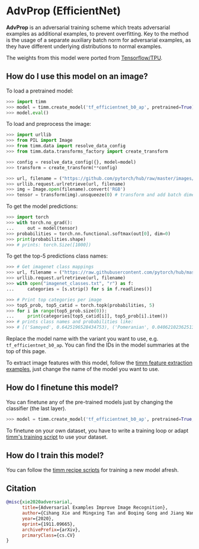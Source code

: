 # AdvProp (EfficientNet)

**AdvProp** is an adversarial training scheme which treats adversarial examples as additional examples, to prevent overfitting. Key to the method is the usage of a separate auxiliary batch norm for adversarial examples, as they have different underlying distributions to normal examples.

The weights from this model were ported from [Tensorflow/TPU](https://github.com/tensorflow/tpu).

## How do I use this model on an image?

To load a pretrained model:

```py
>>> import timm
>>> model = timm.create_model('tf_efficientnet_b0_ap', pretrained=True)
>>> model.eval()
```

To load and preprocess the image:

```py 
>>> import urllib
>>> from PIL import Image
>>> from timm.data import resolve_data_config
>>> from timm.data.transforms_factory import create_transform

>>> config = resolve_data_config({}, model=model)
>>> transform = create_transform(**config)

>>> url, filename = ("https://github.com/pytorch/hub/raw/master/images/dog.jpg", "dog.jpg")
>>> urllib.request.urlretrieve(url, filename)
>>> img = Image.open(filename).convert('RGB')
>>> tensor = transform(img).unsqueeze(0) # transform and add batch dimension
```

To get the model predictions:

```py
>>> import torch
>>> with torch.no_grad():
...     out = model(tensor)
>>> probabilities = torch.nn.functional.softmax(out[0], dim=0)
>>> print(probabilities.shape)
>>> # prints: torch.Size([1000])
```

To get the top-5 predictions class names:

```py
>>> # Get imagenet class mappings
>>> url, filename = ("https://raw.githubusercontent.com/pytorch/hub/master/imagenet_classes.txt", "imagenet_classes.txt")
>>> urllib.request.urlretrieve(url, filename) 
>>> with open("imagenet_classes.txt", "r") as f:
...     categories = [s.strip() for s in f.readlines()]

>>> # Print top categories per image
>>> top5_prob, top5_catid = torch.topk(probabilities, 5)
>>> for i in range(top5_prob.size(0)):
...     print(categories[top5_catid[i]], top5_prob[i].item())
>>> # prints class names and probabilities like:
>>> # [('Samoyed', 0.6425196528434753), ('Pomeranian', 0.04062102362513542), ('keeshond', 0.03186424449086189), ('white wolf', 0.01739676296710968), ('Eskimo dog', 0.011717947199940681)]
```

Replace the model name with the variant you want to use, e.g. `tf_efficientnet_b0_ap`. You can find the IDs in the model summaries at the top of this page.

To extract image features with this model, follow the [timm feature extraction examples](../feature_extraction), just change the name of the model you want to use.

## How do I finetune this model?

You can finetune any of the pre-trained models just by changing the classifier (the last layer).

```py
>>> model = timm.create_model('tf_efficientnet_b0_ap', pretrained=True, num_classes=NUM_FINETUNE_CLASSES)
```
To finetune on your own dataset, you have to write a training loop or adapt [timm's training
script](https://github.com/rwightman/pytorch-image-models/blob/master/train.py) to use your dataset.

## How do I train this model?

You can follow the [timm recipe scripts](../scripts) for training a new model afresh.

## Citation

```BibTeX
@misc{xie2020adversarial,
      title={Adversarial Examples Improve Image Recognition}, 
      author={Cihang Xie and Mingxing Tan and Boqing Gong and Jiang Wang and Alan Yuille and Quoc V. Le},
      year={2020},
      eprint={1911.09665},
      archivePrefix={arXiv},
      primaryClass={cs.CV}
}
```

<!--
Type: model-index
Collections:
- Name: AdvProp
  Paper:
    Title: Adversarial Examples Improve Image Recognition
    URL: https://paperswithcode.com/paper/adversarial-examples-improve-image
Models:
- Name: tf_efficientnet_b0_ap
  In Collection: AdvProp
  Metadata:
    FLOPs: 488688572
    Parameters: 5290000
    File Size: 21385973
    Architecture:
    - 1x1 Convolution
    - Average Pooling
    - Batch Normalization
    - Convolution
    - Dense Connections
    - Dropout
    - Inverted Residual Block
    - Squeeze-and-Excitation Block
    - Swish
    Tasks:
    - Image Classification
    Training Techniques:
    - AdvProp
    - AutoAugment
    - Label Smoothing
    - RMSProp
    - Stochastic Depth
    - Weight Decay
    Training Data:
    - ImageNet
    ID: tf_efficientnet_b0_ap
    LR: 0.256
    Epochs: 350
    Crop Pct: '0.875'
    Momentum: 0.9
    Batch Size: 2048
    Image Size: '224'
    Weight Decay: 1.0e-05
    Interpolation: bicubic
    RMSProp Decay: 0.9
    Label Smoothing: 0.1
    BatchNorm Momentum: 0.99
  Code: https://github.com/rwightman/pytorch-image-models/blob/9a25fdf3ad0414b4d66da443fe60ae0aa14edc84/timm/models/efficientnet.py#L1334
  Weights: https://github.com/rwightman/pytorch-image-models/releases/download/v0.1-weights/tf_efficientnet_b0_ap-f262efe1.pth
  Results:
  - Task: Image Classification
    Dataset: ImageNet
    Metrics:
      Top 1 Accuracy: 77.1%
      Top 5 Accuracy: 93.26%
- Name: tf_efficientnet_b1_ap
  In Collection: AdvProp
  Metadata:
    FLOPs: 883633200
    Parameters: 7790000
    File Size: 31515350
    Architecture:
    - 1x1 Convolution
    - Average Pooling
    - Batch Normalization
    - Convolution
    - Dense Connections
    - Dropout
    - Inverted Residual Block
    - Squeeze-and-Excitation Block
    - Swish
    Tasks:
    - Image Classification
    Training Techniques:
    - AdvProp
    - AutoAugment
    - Label Smoothing
    - RMSProp
    - Stochastic Depth
    - Weight Decay
    Training Data:
    - ImageNet
    ID: tf_efficientnet_b1_ap
    LR: 0.256
    Epochs: 350
    Crop Pct: '0.882'
    Momentum: 0.9
    Batch Size: 2048
    Image Size: '240'
    Weight Decay: 1.0e-05
    Interpolation: bicubic
    RMSProp Decay: 0.9
    Label Smoothing: 0.1
    BatchNorm Momentum: 0.99
  Code: https://github.com/rwightman/pytorch-image-models/blob/9a25fdf3ad0414b4d66da443fe60ae0aa14edc84/timm/models/efficientnet.py#L1344
  Weights: https://github.com/rwightman/pytorch-image-models/releases/download/v0.1-weights/tf_efficientnet_b1_ap-44ef0a3d.pth
  Results:
  - Task: Image Classification
    Dataset: ImageNet
    Metrics:
      Top 1 Accuracy: 79.28%
      Top 5 Accuracy: 94.3%
- Name: tf_efficientnet_b2_ap
  In Collection: AdvProp
  Metadata:
    FLOPs: 1234321170
    Parameters: 9110000
    File Size: 36800745
    Architecture:
    - 1x1 Convolution
    - Average Pooling
    - Batch Normalization
    - Convolution
    - Dense Connections
    - Dropout
    - Inverted Residual Block
    - Squeeze-and-Excitation Block
    - Swish
    Tasks:
    - Image Classification
    Training Techniques:
    - AdvProp
    - AutoAugment
    - Label Smoothing
    - RMSProp
    - Stochastic Depth
    - Weight Decay
    Training Data:
    - ImageNet
    ID: tf_efficientnet_b2_ap
    LR: 0.256
    Epochs: 350
    Crop Pct: '0.89'
    Momentum: 0.9
    Batch Size: 2048
    Image Size: '260'
    Weight Decay: 1.0e-05
    Interpolation: bicubic
    RMSProp Decay: 0.9
    Label Smoothing: 0.1
    BatchNorm Momentum: 0.99
  Code: https://github.com/rwightman/pytorch-image-models/blob/9a25fdf3ad0414b4d66da443fe60ae0aa14edc84/timm/models/efficientnet.py#L1354
  Weights: https://github.com/rwightman/pytorch-image-models/releases/download/v0.1-weights/tf_efficientnet_b2_ap-2f8e7636.pth
  Results:
  - Task: Image Classification
    Dataset: ImageNet
    Metrics:
      Top 1 Accuracy: 80.3%
      Top 5 Accuracy: 95.03%
- Name: tf_efficientnet_b3_ap
  In Collection: AdvProp
  Metadata:
    FLOPs: 2275247568
    Parameters: 12230000
    File Size: 49384538
    Architecture:
    - 1x1 Convolution
    - Average Pooling
    - Batch Normalization
    - Convolution
    - Dense Connections
    - Dropout
    - Inverted Residual Block
    - Squeeze-and-Excitation Block
    - Swish
    Tasks:
    - Image Classification
    Training Techniques:
    - AdvProp
    - AutoAugment
    - Label Smoothing
    - RMSProp
    - Stochastic Depth
    - Weight Decay
    Training Data:
    - ImageNet
    ID: tf_efficientnet_b3_ap
    LR: 0.256
    Epochs: 350
    Crop Pct: '0.904'
    Momentum: 0.9
    Batch Size: 2048
    Image Size: '300'
    Weight Decay: 1.0e-05
    Interpolation: bicubic
    RMSProp Decay: 0.9
    Label Smoothing: 0.1
    BatchNorm Momentum: 0.99
  Code: https://github.com/rwightman/pytorch-image-models/blob/9a25fdf3ad0414b4d66da443fe60ae0aa14edc84/timm/models/efficientnet.py#L1364
  Weights: https://github.com/rwightman/pytorch-image-models/releases/download/v0.1-weights/tf_efficientnet_b3_ap-aad25bdd.pth
  Results:
  - Task: Image Classification
    Dataset: ImageNet
    Metrics:
      Top 1 Accuracy: 81.82%
      Top 5 Accuracy: 95.62%
- Name: tf_efficientnet_b4_ap
  In Collection: AdvProp
  Metadata:
    FLOPs: 5749638672
    Parameters: 19340000
    File Size: 77993585
    Architecture:
    - 1x1 Convolution
    - Average Pooling
    - Batch Normalization
    - Convolution
    - Dense Connections
    - Dropout
    - Inverted Residual Block
    - Squeeze-and-Excitation Block
    - Swish
    Tasks:
    - Image Classification
    Training Techniques:
    - AdvProp
    - AutoAugment
    - Label Smoothing
    - RMSProp
    - Stochastic Depth
    - Weight Decay
    Training Data:
    - ImageNet
    ID: tf_efficientnet_b4_ap
    LR: 0.256
    Epochs: 350
    Crop Pct: '0.922'
    Momentum: 0.9
    Batch Size: 2048
    Image Size: '380'
    Weight Decay: 1.0e-05
    Interpolation: bicubic
    RMSProp Decay: 0.9
    Label Smoothing: 0.1
    BatchNorm Momentum: 0.99
  Code: https://github.com/rwightman/pytorch-image-models/blob/9a25fdf3ad0414b4d66da443fe60ae0aa14edc84/timm/models/efficientnet.py#L1374
  Weights: https://github.com/rwightman/pytorch-image-models/releases/download/v0.1-weights/tf_efficientnet_b4_ap-dedb23e6.pth
  Results:
  - Task: Image Classification
    Dataset: ImageNet
    Metrics:
      Top 1 Accuracy: 83.26%
      Top 5 Accuracy: 96.39%
- Name: tf_efficientnet_b5_ap
  In Collection: AdvProp
  Metadata:
    FLOPs: 13176501888
    Parameters: 30390000
    File Size: 122403150
    Architecture:
    - 1x1 Convolution
    - Average Pooling
    - Batch Normalization
    - Convolution
    - Dense Connections
    - Dropout
    - Inverted Residual Block
    - Squeeze-and-Excitation Block
    - Swish
    Tasks:
    - Image Classification
    Training Techniques:
    - AdvProp
    - AutoAugment
    - Label Smoothing
    - RMSProp
    - Stochastic Depth
    - Weight Decay
    Training Data:
    - ImageNet
    ID: tf_efficientnet_b5_ap
    LR: 0.256
    Epochs: 350
    Crop Pct: '0.934'
    Momentum: 0.9
    Batch Size: 2048
    Image Size: '456'
    Weight Decay: 1.0e-05
    Interpolation: bicubic
    RMSProp Decay: 0.9
    Label Smoothing: 0.1
    BatchNorm Momentum: 0.99
  Code: https://github.com/rwightman/pytorch-image-models/blob/9a25fdf3ad0414b4d66da443fe60ae0aa14edc84/timm/models/efficientnet.py#L1384
  Weights: https://github.com/rwightman/pytorch-image-models/releases/download/v0.1-weights/tf_efficientnet_b5_ap-9e82fae8.pth
  Results:
  - Task: Image Classification
    Dataset: ImageNet
    Metrics:
      Top 1 Accuracy: 84.25%
      Top 5 Accuracy: 96.97%
- Name: tf_efficientnet_b6_ap
  In Collection: AdvProp
  Metadata:
    FLOPs: 24180518488
    Parameters: 43040000
    File Size: 173237466
    Architecture:
    - 1x1 Convolution
    - Average Pooling
    - Batch Normalization
    - Convolution
    - Dense Connections
    - Dropout
    - Inverted Residual Block
    - Squeeze-and-Excitation Block
    - Swish
    Tasks:
    - Image Classification
    Training Techniques:
    - AdvProp
    - AutoAugment
    - Label Smoothing
    - RMSProp
    - Stochastic Depth
    - Weight Decay
    Training Data:
    - ImageNet
    ID: tf_efficientnet_b6_ap
    LR: 0.256
    Epochs: 350
    Crop Pct: '0.942'
    Momentum: 0.9
    Batch Size: 2048
    Image Size: '528'
    Weight Decay: 1.0e-05
    Interpolation: bicubic
    RMSProp Decay: 0.9
    Label Smoothing: 0.1
    BatchNorm Momentum: 0.99
  Code: https://github.com/rwightman/pytorch-image-models/blob/9a25fdf3ad0414b4d66da443fe60ae0aa14edc84/timm/models/efficientnet.py#L1394
  Weights: https://github.com/rwightman/pytorch-image-models/releases/download/v0.1-weights/tf_efficientnet_b6_ap-4ffb161f.pth
  Results:
  - Task: Image Classification
    Dataset: ImageNet
    Metrics:
      Top 1 Accuracy: 84.79%
      Top 5 Accuracy: 97.14%
- Name: tf_efficientnet_b7_ap
  In Collection: AdvProp
  Metadata:
    FLOPs: 48205304880
    Parameters: 66349999
    File Size: 266850607
    Architecture:
    - 1x1 Convolution
    - Average Pooling
    - Batch Normalization
    - Convolution
    - Dense Connections
    - Dropout
    - Inverted Residual Block
    - Squeeze-and-Excitation Block
    - Swish
    Tasks:
    - Image Classification
    Training Techniques:
    - AdvProp
    - AutoAugment
    - Label Smoothing
    - RMSProp
    - Stochastic Depth
    - Weight Decay
    Training Data:
    - ImageNet
    ID: tf_efficientnet_b7_ap
    LR: 0.256
    Epochs: 350
    Crop Pct: '0.949'
    Momentum: 0.9
    Batch Size: 2048
    Image Size: '600'
    Weight Decay: 1.0e-05
    Interpolation: bicubic
    RMSProp Decay: 0.9
    Label Smoothing: 0.1
    BatchNorm Momentum: 0.99
  Code: https://github.com/rwightman/pytorch-image-models/blob/9a25fdf3ad0414b4d66da443fe60ae0aa14edc84/timm/models/efficientnet.py#L1405
  Weights: https://github.com/rwightman/pytorch-image-models/releases/download/v0.1-weights/tf_efficientnet_b7_ap-ddb28fec.pth
  Results:
  - Task: Image Classification
    Dataset: ImageNet
    Metrics:
      Top 1 Accuracy: 85.12%
      Top 5 Accuracy: 97.25%
- Name: tf_efficientnet_b8_ap
  In Collection: AdvProp
  Metadata:
    FLOPs: 80962956270
    Parameters: 87410000
    File Size: 351412563
    Architecture:
    - 1x1 Convolution
    - Average Pooling
    - Batch Normalization
    - Convolution
    - Dense Connections
    - Dropout
    - Inverted Residual Block
    - Squeeze-and-Excitation Block
    - Swish
    Tasks:
    - Image Classification
    Training Techniques:
    - AdvProp
    - AutoAugment
    - Label Smoothing
    - RMSProp
    - Stochastic Depth
    - Weight Decay
    Training Data:
    - ImageNet
    ID: tf_efficientnet_b8_ap
    LR: 0.128
    Epochs: 350
    Crop Pct: '0.954'
    Momentum: 0.9
    Batch Size: 2048
    Image Size: '672'
    Weight Decay: 1.0e-05
    Interpolation: bicubic
    RMSProp Decay: 0.9
    Label Smoothing: 0.1
    BatchNorm Momentum: 0.99
  Code: https://github.com/rwightman/pytorch-image-models/blob/9a25fdf3ad0414b4d66da443fe60ae0aa14edc84/timm/models/efficientnet.py#L1416
  Weights: https://github.com/rwightman/pytorch-image-models/releases/download/v0.1-weights/tf_efficientnet_b8_ap-00e169fa.pth
  Results:
  - Task: Image Classification
    Dataset: ImageNet
    Metrics:
      Top 1 Accuracy: 85.37%
      Top 5 Accuracy: 97.3%
-->